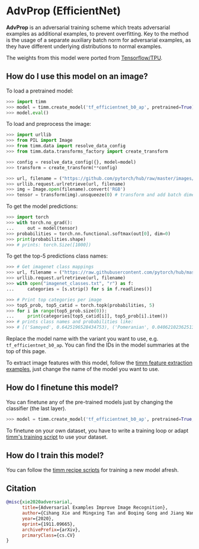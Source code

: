 # AdvProp (EfficientNet)

**AdvProp** is an adversarial training scheme which treats adversarial examples as additional examples, to prevent overfitting. Key to the method is the usage of a separate auxiliary batch norm for adversarial examples, as they have different underlying distributions to normal examples.

The weights from this model were ported from [Tensorflow/TPU](https://github.com/tensorflow/tpu).

## How do I use this model on an image?

To load a pretrained model:

```py
>>> import timm
>>> model = timm.create_model('tf_efficientnet_b0_ap', pretrained=True)
>>> model.eval()
```

To load and preprocess the image:

```py 
>>> import urllib
>>> from PIL import Image
>>> from timm.data import resolve_data_config
>>> from timm.data.transforms_factory import create_transform

>>> config = resolve_data_config({}, model=model)
>>> transform = create_transform(**config)

>>> url, filename = ("https://github.com/pytorch/hub/raw/master/images/dog.jpg", "dog.jpg")
>>> urllib.request.urlretrieve(url, filename)
>>> img = Image.open(filename).convert('RGB')
>>> tensor = transform(img).unsqueeze(0) # transform and add batch dimension
```

To get the model predictions:

```py
>>> import torch
>>> with torch.no_grad():
...     out = model(tensor)
>>> probabilities = torch.nn.functional.softmax(out[0], dim=0)
>>> print(probabilities.shape)
>>> # prints: torch.Size([1000])
```

To get the top-5 predictions class names:

```py
>>> # Get imagenet class mappings
>>> url, filename = ("https://raw.githubusercontent.com/pytorch/hub/master/imagenet_classes.txt", "imagenet_classes.txt")
>>> urllib.request.urlretrieve(url, filename) 
>>> with open("imagenet_classes.txt", "r") as f:
...     categories = [s.strip() for s in f.readlines()]

>>> # Print top categories per image
>>> top5_prob, top5_catid = torch.topk(probabilities, 5)
>>> for i in range(top5_prob.size(0)):
...     print(categories[top5_catid[i]], top5_prob[i].item())
>>> # prints class names and probabilities like:
>>> # [('Samoyed', 0.6425196528434753), ('Pomeranian', 0.04062102362513542), ('keeshond', 0.03186424449086189), ('white wolf', 0.01739676296710968), ('Eskimo dog', 0.011717947199940681)]
```

Replace the model name with the variant you want to use, e.g. `tf_efficientnet_b0_ap`. You can find the IDs in the model summaries at the top of this page.

To extract image features with this model, follow the [timm feature extraction examples](../feature_extraction), just change the name of the model you want to use.

## How do I finetune this model?

You can finetune any of the pre-trained models just by changing the classifier (the last layer).

```py
>>> model = timm.create_model('tf_efficientnet_b0_ap', pretrained=True, num_classes=NUM_FINETUNE_CLASSES)
```
To finetune on your own dataset, you have to write a training loop or adapt [timm's training
script](https://github.com/rwightman/pytorch-image-models/blob/master/train.py) to use your dataset.

## How do I train this model?

You can follow the [timm recipe scripts](../scripts) for training a new model afresh.

## Citation

```BibTeX
@misc{xie2020adversarial,
      title={Adversarial Examples Improve Image Recognition}, 
      author={Cihang Xie and Mingxing Tan and Boqing Gong and Jiang Wang and Alan Yuille and Quoc V. Le},
      year={2020},
      eprint={1911.09665},
      archivePrefix={arXiv},
      primaryClass={cs.CV}
}
```

<!--
Type: model-index
Collections:
- Name: AdvProp
  Paper:
    Title: Adversarial Examples Improve Image Recognition
    URL: https://paperswithcode.com/paper/adversarial-examples-improve-image
Models:
- Name: tf_efficientnet_b0_ap
  In Collection: AdvProp
  Metadata:
    FLOPs: 488688572
    Parameters: 5290000
    File Size: 21385973
    Architecture:
    - 1x1 Convolution
    - Average Pooling
    - Batch Normalization
    - Convolution
    - Dense Connections
    - Dropout
    - Inverted Residual Block
    - Squeeze-and-Excitation Block
    - Swish
    Tasks:
    - Image Classification
    Training Techniques:
    - AdvProp
    - AutoAugment
    - Label Smoothing
    - RMSProp
    - Stochastic Depth
    - Weight Decay
    Training Data:
    - ImageNet
    ID: tf_efficientnet_b0_ap
    LR: 0.256
    Epochs: 350
    Crop Pct: '0.875'
    Momentum: 0.9
    Batch Size: 2048
    Image Size: '224'
    Weight Decay: 1.0e-05
    Interpolation: bicubic
    RMSProp Decay: 0.9
    Label Smoothing: 0.1
    BatchNorm Momentum: 0.99
  Code: https://github.com/rwightman/pytorch-image-models/blob/9a25fdf3ad0414b4d66da443fe60ae0aa14edc84/timm/models/efficientnet.py#L1334
  Weights: https://github.com/rwightman/pytorch-image-models/releases/download/v0.1-weights/tf_efficientnet_b0_ap-f262efe1.pth
  Results:
  - Task: Image Classification
    Dataset: ImageNet
    Metrics:
      Top 1 Accuracy: 77.1%
      Top 5 Accuracy: 93.26%
- Name: tf_efficientnet_b1_ap
  In Collection: AdvProp
  Metadata:
    FLOPs: 883633200
    Parameters: 7790000
    File Size: 31515350
    Architecture:
    - 1x1 Convolution
    - Average Pooling
    - Batch Normalization
    - Convolution
    - Dense Connections
    - Dropout
    - Inverted Residual Block
    - Squeeze-and-Excitation Block
    - Swish
    Tasks:
    - Image Classification
    Training Techniques:
    - AdvProp
    - AutoAugment
    - Label Smoothing
    - RMSProp
    - Stochastic Depth
    - Weight Decay
    Training Data:
    - ImageNet
    ID: tf_efficientnet_b1_ap
    LR: 0.256
    Epochs: 350
    Crop Pct: '0.882'
    Momentum: 0.9
    Batch Size: 2048
    Image Size: '240'
    Weight Decay: 1.0e-05
    Interpolation: bicubic
    RMSProp Decay: 0.9
    Label Smoothing: 0.1
    BatchNorm Momentum: 0.99
  Code: https://github.com/rwightman/pytorch-image-models/blob/9a25fdf3ad0414b4d66da443fe60ae0aa14edc84/timm/models/efficientnet.py#L1344
  Weights: https://github.com/rwightman/pytorch-image-models/releases/download/v0.1-weights/tf_efficientnet_b1_ap-44ef0a3d.pth
  Results:
  - Task: Image Classification
    Dataset: ImageNet
    Metrics:
      Top 1 Accuracy: 79.28%
      Top 5 Accuracy: 94.3%
- Name: tf_efficientnet_b2_ap
  In Collection: AdvProp
  Metadata:
    FLOPs: 1234321170
    Parameters: 9110000
    File Size: 36800745
    Architecture:
    - 1x1 Convolution
    - Average Pooling
    - Batch Normalization
    - Convolution
    - Dense Connections
    - Dropout
    - Inverted Residual Block
    - Squeeze-and-Excitation Block
    - Swish
    Tasks:
    - Image Classification
    Training Techniques:
    - AdvProp
    - AutoAugment
    - Label Smoothing
    - RMSProp
    - Stochastic Depth
    - Weight Decay
    Training Data:
    - ImageNet
    ID: tf_efficientnet_b2_ap
    LR: 0.256
    Epochs: 350
    Crop Pct: '0.89'
    Momentum: 0.9
    Batch Size: 2048
    Image Size: '260'
    Weight Decay: 1.0e-05
    Interpolation: bicubic
    RMSProp Decay: 0.9
    Label Smoothing: 0.1
    BatchNorm Momentum: 0.99
  Code: https://github.com/rwightman/pytorch-image-models/blob/9a25fdf3ad0414b4d66da443fe60ae0aa14edc84/timm/models/efficientnet.py#L1354
  Weights: https://github.com/rwightman/pytorch-image-models/releases/download/v0.1-weights/tf_efficientnet_b2_ap-2f8e7636.pth
  Results:
  - Task: Image Classification
    Dataset: ImageNet
    Metrics:
      Top 1 Accuracy: 80.3%
      Top 5 Accuracy: 95.03%
- Name: tf_efficientnet_b3_ap
  In Collection: AdvProp
  Metadata:
    FLOPs: 2275247568
    Parameters: 12230000
    File Size: 49384538
    Architecture:
    - 1x1 Convolution
    - Average Pooling
    - Batch Normalization
    - Convolution
    - Dense Connections
    - Dropout
    - Inverted Residual Block
    - Squeeze-and-Excitation Block
    - Swish
    Tasks:
    - Image Classification
    Training Techniques:
    - AdvProp
    - AutoAugment
    - Label Smoothing
    - RMSProp
    - Stochastic Depth
    - Weight Decay
    Training Data:
    - ImageNet
    ID: tf_efficientnet_b3_ap
    LR: 0.256
    Epochs: 350
    Crop Pct: '0.904'
    Momentum: 0.9
    Batch Size: 2048
    Image Size: '300'
    Weight Decay: 1.0e-05
    Interpolation: bicubic
    RMSProp Decay: 0.9
    Label Smoothing: 0.1
    BatchNorm Momentum: 0.99
  Code: https://github.com/rwightman/pytorch-image-models/blob/9a25fdf3ad0414b4d66da443fe60ae0aa14edc84/timm/models/efficientnet.py#L1364
  Weights: https://github.com/rwightman/pytorch-image-models/releases/download/v0.1-weights/tf_efficientnet_b3_ap-aad25bdd.pth
  Results:
  - Task: Image Classification
    Dataset: ImageNet
    Metrics:
      Top 1 Accuracy: 81.82%
      Top 5 Accuracy: 95.62%
- Name: tf_efficientnet_b4_ap
  In Collection: AdvProp
  Metadata:
    FLOPs: 5749638672
    Parameters: 19340000
    File Size: 77993585
    Architecture:
    - 1x1 Convolution
    - Average Pooling
    - Batch Normalization
    - Convolution
    - Dense Connections
    - Dropout
    - Inverted Residual Block
    - Squeeze-and-Excitation Block
    - Swish
    Tasks:
    - Image Classification
    Training Techniques:
    - AdvProp
    - AutoAugment
    - Label Smoothing
    - RMSProp
    - Stochastic Depth
    - Weight Decay
    Training Data:
    - ImageNet
    ID: tf_efficientnet_b4_ap
    LR: 0.256
    Epochs: 350
    Crop Pct: '0.922'
    Momentum: 0.9
    Batch Size: 2048
    Image Size: '380'
    Weight Decay: 1.0e-05
    Interpolation: bicubic
    RMSProp Decay: 0.9
    Label Smoothing: 0.1
    BatchNorm Momentum: 0.99
  Code: https://github.com/rwightman/pytorch-image-models/blob/9a25fdf3ad0414b4d66da443fe60ae0aa14edc84/timm/models/efficientnet.py#L1374
  Weights: https://github.com/rwightman/pytorch-image-models/releases/download/v0.1-weights/tf_efficientnet_b4_ap-dedb23e6.pth
  Results:
  - Task: Image Classification
    Dataset: ImageNet
    Metrics:
      Top 1 Accuracy: 83.26%
      Top 5 Accuracy: 96.39%
- Name: tf_efficientnet_b5_ap
  In Collection: AdvProp
  Metadata:
    FLOPs: 13176501888
    Parameters: 30390000
    File Size: 122403150
    Architecture:
    - 1x1 Convolution
    - Average Pooling
    - Batch Normalization
    - Convolution
    - Dense Connections
    - Dropout
    - Inverted Residual Block
    - Squeeze-and-Excitation Block
    - Swish
    Tasks:
    - Image Classification
    Training Techniques:
    - AdvProp
    - AutoAugment
    - Label Smoothing
    - RMSProp
    - Stochastic Depth
    - Weight Decay
    Training Data:
    - ImageNet
    ID: tf_efficientnet_b5_ap
    LR: 0.256
    Epochs: 350
    Crop Pct: '0.934'
    Momentum: 0.9
    Batch Size: 2048
    Image Size: '456'
    Weight Decay: 1.0e-05
    Interpolation: bicubic
    RMSProp Decay: 0.9
    Label Smoothing: 0.1
    BatchNorm Momentum: 0.99
  Code: https://github.com/rwightman/pytorch-image-models/blob/9a25fdf3ad0414b4d66da443fe60ae0aa14edc84/timm/models/efficientnet.py#L1384
  Weights: https://github.com/rwightman/pytorch-image-models/releases/download/v0.1-weights/tf_efficientnet_b5_ap-9e82fae8.pth
  Results:
  - Task: Image Classification
    Dataset: ImageNet
    Metrics:
      Top 1 Accuracy: 84.25%
      Top 5 Accuracy: 96.97%
- Name: tf_efficientnet_b6_ap
  In Collection: AdvProp
  Metadata:
    FLOPs: 24180518488
    Parameters: 43040000
    File Size: 173237466
    Architecture:
    - 1x1 Convolution
    - Average Pooling
    - Batch Normalization
    - Convolution
    - Dense Connections
    - Dropout
    - Inverted Residual Block
    - Squeeze-and-Excitation Block
    - Swish
    Tasks:
    - Image Classification
    Training Techniques:
    - AdvProp
    - AutoAugment
    - Label Smoothing
    - RMSProp
    - Stochastic Depth
    - Weight Decay
    Training Data:
    - ImageNet
    ID: tf_efficientnet_b6_ap
    LR: 0.256
    Epochs: 350
    Crop Pct: '0.942'
    Momentum: 0.9
    Batch Size: 2048
    Image Size: '528'
    Weight Decay: 1.0e-05
    Interpolation: bicubic
    RMSProp Decay: 0.9
    Label Smoothing: 0.1
    BatchNorm Momentum: 0.99
  Code: https://github.com/rwightman/pytorch-image-models/blob/9a25fdf3ad0414b4d66da443fe60ae0aa14edc84/timm/models/efficientnet.py#L1394
  Weights: https://github.com/rwightman/pytorch-image-models/releases/download/v0.1-weights/tf_efficientnet_b6_ap-4ffb161f.pth
  Results:
  - Task: Image Classification
    Dataset: ImageNet
    Metrics:
      Top 1 Accuracy: 84.79%
      Top 5 Accuracy: 97.14%
- Name: tf_efficientnet_b7_ap
  In Collection: AdvProp
  Metadata:
    FLOPs: 48205304880
    Parameters: 66349999
    File Size: 266850607
    Architecture:
    - 1x1 Convolution
    - Average Pooling
    - Batch Normalization
    - Convolution
    - Dense Connections
    - Dropout
    - Inverted Residual Block
    - Squeeze-and-Excitation Block
    - Swish
    Tasks:
    - Image Classification
    Training Techniques:
    - AdvProp
    - AutoAugment
    - Label Smoothing
    - RMSProp
    - Stochastic Depth
    - Weight Decay
    Training Data:
    - ImageNet
    ID: tf_efficientnet_b7_ap
    LR: 0.256
    Epochs: 350
    Crop Pct: '0.949'
    Momentum: 0.9
    Batch Size: 2048
    Image Size: '600'
    Weight Decay: 1.0e-05
    Interpolation: bicubic
    RMSProp Decay: 0.9
    Label Smoothing: 0.1
    BatchNorm Momentum: 0.99
  Code: https://github.com/rwightman/pytorch-image-models/blob/9a25fdf3ad0414b4d66da443fe60ae0aa14edc84/timm/models/efficientnet.py#L1405
  Weights: https://github.com/rwightman/pytorch-image-models/releases/download/v0.1-weights/tf_efficientnet_b7_ap-ddb28fec.pth
  Results:
  - Task: Image Classification
    Dataset: ImageNet
    Metrics:
      Top 1 Accuracy: 85.12%
      Top 5 Accuracy: 97.25%
- Name: tf_efficientnet_b8_ap
  In Collection: AdvProp
  Metadata:
    FLOPs: 80962956270
    Parameters: 87410000
    File Size: 351412563
    Architecture:
    - 1x1 Convolution
    - Average Pooling
    - Batch Normalization
    - Convolution
    - Dense Connections
    - Dropout
    - Inverted Residual Block
    - Squeeze-and-Excitation Block
    - Swish
    Tasks:
    - Image Classification
    Training Techniques:
    - AdvProp
    - AutoAugment
    - Label Smoothing
    - RMSProp
    - Stochastic Depth
    - Weight Decay
    Training Data:
    - ImageNet
    ID: tf_efficientnet_b8_ap
    LR: 0.128
    Epochs: 350
    Crop Pct: '0.954'
    Momentum: 0.9
    Batch Size: 2048
    Image Size: '672'
    Weight Decay: 1.0e-05
    Interpolation: bicubic
    RMSProp Decay: 0.9
    Label Smoothing: 0.1
    BatchNorm Momentum: 0.99
  Code: https://github.com/rwightman/pytorch-image-models/blob/9a25fdf3ad0414b4d66da443fe60ae0aa14edc84/timm/models/efficientnet.py#L1416
  Weights: https://github.com/rwightman/pytorch-image-models/releases/download/v0.1-weights/tf_efficientnet_b8_ap-00e169fa.pth
  Results:
  - Task: Image Classification
    Dataset: ImageNet
    Metrics:
      Top 1 Accuracy: 85.37%
      Top 5 Accuracy: 97.3%
-->